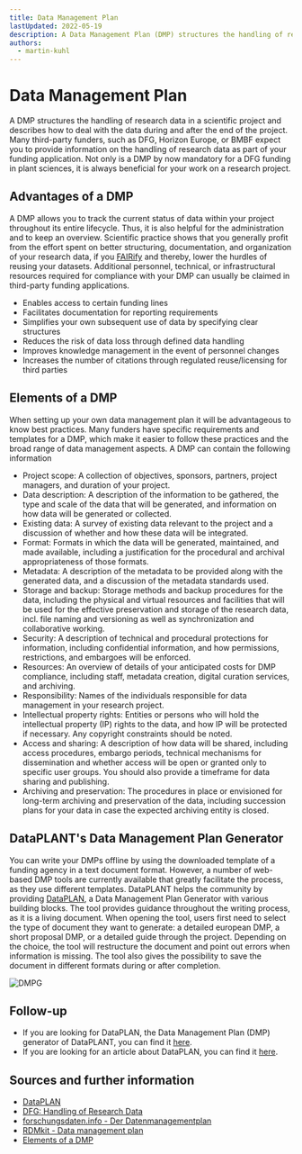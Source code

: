 ```yaml
---
title: Data Management Plan
lastUpdated: 2022-05-19
description: A Data Management Plan (DMP) structures the handling of research data in a scientific project and describes how to deal with the data during and after the end of the project.
authors:
  - martin-kuhl
---
```


# Data Management Plan
A DMP structures the handling of research data in a scientific project and describes how to deal with the data during and after the end of the project. Many third-party funders, such as DFG, Horizon Europe, or BMBF expect you to provide information on the handling of research data as part of your funding application. Not only is a DMP by now mandatory for a DFG funding in plant sciences, it is always beneficial for your work on a research project.

## Advantages of a DMP

A DMP allows you to track the current status of data within your project throughout its entire lifecycle. Thus, it is also helpful for the administration and to keep an overview. Scientific practice shows that you generally profit from the effort spent on better structuring, documentation, and organization of your research data, if you [FAIRify][kb-FairDataPrinciples] and thereby, lower the hurdles of reusing your datasets. Additional personnel, technical, or infrastructural resources required for compliance with your DMP can usually be claimed in third-party funding applications.

- Enables access to certain funding lines
- Facilitates documentation for reporting requirements
- Simplifies your own subsequent use of data by specifying clear structures
- Reduces the risk of data loss through defined data handling
- Improves knowledge management in the event of personnel changes
- Increases the number of citations through regulated reuse/licensing for third parties

## Elements of a DMP

When setting up your own data management plan it will be advantageous to know best practices. Many funders have specific requirements and templates for a DMP, which make it easier to follow these practices and the broad range of data management aspects. A DMP can contain the following information

- Project scope: A collection of objectives, sponsors, partners, project managers, and duration of your project.
- Data description: A description of the information to be gathered, the type and scale of the data that will be generated, and information on how data will be generated or collected.
- Existing data: A survey of existing data relevant to the project and a discussion of whether and how these data will be integrated.
- Format: Formats in which the data will be generated, maintained, and made available, including a justification for the procedural and archival appropriateness of those formats.
- Metadata: A description of the metadata to be provided along with the generated data, and a discussion of the metadata standards used.
- Storage and backup: Storage methods and backup procedures for the data, including the physical and virtual resources and facilities that will be used for the effective preservation and storage of the research data, incl. file naming and versioning as well as synchronization and collaborative working.
- Security: A description of technical and procedural protections for information, including confidential information, and how permissions, restrictions, and embargoes will be enforced.
- Resources: An overview of details of your anticipated costs for DMP compliance, including staff, metadata creation, digital curation services, and archiving.
- Responsibility: Names of the individuals responsible for data management in your research project.
- Intellectual property rights: Entities or persons who will hold the intellectual property (IP) rights to the data, and how IP will be protected if necessary. Any copyright constraints should be noted.
- Access and sharing: A description of how data will be shared, including access procedures, embargo periods, technical mechanisms for dissemination and whether access will be open or granted only to specific user groups. You should also provide a timeframe for data sharing and publishing.
- Archiving and preservation: The procedures in place or envisioned for long-term archiving and preservation of the data, including succession plans for your data in case the expected archiving entity is closed.

## DataPLANT's Data Management Plan Generator

You can write your DMPs offline by using the downloaded template of a funding agency in a text document format. However, a number of web-based DMP tools are currently available that greatly facilitate the process, as they use different templates.
DataPLANT helps the community by providing [DataPLAN](https://plan.nfdi4plants.org/), a Data Management Plan Generator with various building blocks. The tool provides guidance throughout the writing process, as it is a living document. When opening the tool, users first need to select the type of document they want to generate: a detailed european DMP, a short proposal DMP, or a detailed guide through the project. Depending on the choice, the tool will restructure the document and point out errors when information is missing. The tool also gives the possibility to save the document in different formats during or after completion.

![DMPG](@images/dataplan/dataplan.png)

## Follow-up
- If you are looking for DataPLAN, the Data Management Plan (DMP) generator of DataPLANT, you can find it [here](https://plan.nfdi4plants.org).
- If you are looking for an article about DataPLAN, you can find it [here][kb-DataPLAN].

## Sources and further information

- [DataPLAN](https://plan.nfdi4plants.org)
- [DFG: Handling of Research Data](https://www.dfg.de/en/research_funding/principles_dfg_funding/research_data/index.html)
- [forschungsdaten.info - Der Datenmanagementplan](https://www.forschungsdaten.info/themen/informieren-und-planen/datenmanagementplan/)
- [RDMkit - Data management plan](https://rdmkit.elixir-europe.org/data_management_plan.html)
- [Elements of a DMP](https://www.icpsr.umich.edu/web/pages/datamanagement/dmp/elements.html)

[kb-DataPLAN]: ../implementation/DataPLAN.html "DataPLAN, a DMP generator"
[kb-FairDataPrinciples]: ../fundamentals/FairDataPrinciples.html "FAIR Data principles"